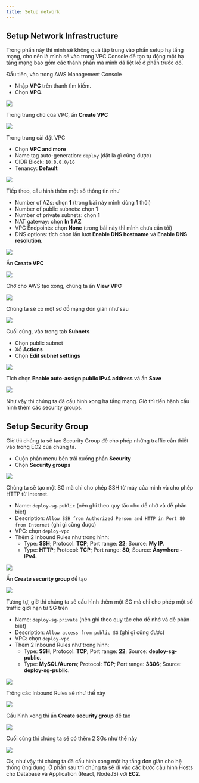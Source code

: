 ```yaml
---
title: Setup network
---
```


## Setup Network Infrastructure

Trong phần này thì mình sẽ không quá tập trung vào phần setup hạ tầng mạng, cho nên là mình sẽ vào trong VPC Console để tạo tự động một hạ tầng mạng bao gồm các thành phần mà mình đã liệt kê ở phần trước đó.

Đầu tiên, vào trong AWS Management Console

- Nhập **VPC** trên thanh tìm kiếm.
- Chọn **VPC**.

<Image src="/assets/preparation/2.1.1.png" />

Trong trang chủ của VPC, ấn **Create VPC**

<Image src="/assets/preparation/2.1.2.png" />

Trong trang cài đặt VPC

- Chọn **VPC and more**
- Name tag auto-generation: `deploy` (đặt là gì cũng được)
- CIDR Block: `10.0.0.0/16`
- Tenancy: **Default**

<Image src="/assets/preparation/2.1.3.png" />

Tiếp theo, cấu hình thêm một số thông tin như

- Number of AZs: chọn **1** (trong bài này mình dùng 1 thôi)
- Number of public subnets: chọn **1**
- Number of private subnets: chọn **1**
- NAT gateway: chọn **In 1 AZ**
- VPC Endpoints: chọn **None** (trong bài này thì mình chưa cần tới)
- DNS options: tích chọn lần lượt **Enable DNS hostname** và **Enable DNS resolution**.

<Image src="/assets/preparation/2.1.4.png" />

Ấn **Create VPC**

<Image src="/assets/preparation/2.1.5.png" />

Chờ cho AWS tạo xong, chúng ta ấn **View VPC**

<Image src="/assets/preparation/2.1.6.png" />

Chúng ta sẽ có một sơ đồ mạng đơn giản như sau

<Image src="/assets/preparation/2.1.7.png" />

Cuối cùng, vào trong tab **Subnets**

- Chọn public subnet
- Xổ **Actions**
- Chọn **Edit subnet settings**

<Image src="/assets/preparation/2.1.8.png" />

Tích chọn **Enable auto-assign public IPv4 address** và ấn **Save**

<Image src="/assets/preparation/2.1.9.png" />

Như vậy thì chúng ta đã cấu hình xong hạ tầng mạng. Giờ thì tiến hành cấu hình thêm các security groups.

## Setup Security Group

Giờ thì chúng ta sẽ tạo Security Group để cho phép những traffic cần thiết vào trong EC2 của chúng ta.

- Cuộn phần menu bên trái xuống phần **Security**
- Chọn **Security groups**

<Image src="/assets/preparation/2.1.10.png" />

Chúng ta sẽ tạo một SG mà chỉ cho phép SSH từ máy của mình và cho phép HTTP từ Internet.

- Name: `deploy-sg-public` (nên ghi theo quy tắc cho dễ nhớ và dễ phân biệt)
- Description: `Allow SSH from Authorized Person and HTTP in Port 80 from Internet` (ghi gì cũng được)
- VPC: chọn `deploy-vpc`
- Thêm 2 Inbound Rules như trong hình:
  - Type: **SSH**; Protocol: **TCP**; Port range: **22**; Source: **My IP**.
  - Type: **HTTP**; Protocol: **TCP**; Port range: **80**; Source: **Anywhere - IPv4**.

<Image src="/assets/preparation/2.1.11.png" />

Ấn **Create security group** để tạo

<Image src="/assets/preparation/2.1.12.png" />

Tương tự, giờ thì chúng ta sẽ cấu hình thêm một SG mà chỉ cho phép một số traffic giới hạn từ SG trên

- Name: `deploy-sg-private` (nên ghi theo quy tắc cho dễ nhớ và dễ phân biệt)
- Description: `Allow access from public SG` (ghi gì cũng được)
- VPC: chọn `deploy-vpc`
- Thêm 2 Inbound Rules như trong hình:
  - Type: **SSH**; Protocol: **TCP**; Port range: **22**; Source: **deploy-sg-public**.
  - Type: **MySQL/Aurora**; Protocol: **TCP**; Port range: **3306**; Source: **deploy-sg-public**.

<Image src="/assets/preparation/2.1.13.png" />

Trông các Inbound Rules sẽ như thế này

<Image src="/assets/preparation/2.1.14.png" />

Cấu hình xong thì ấn **Create security group** để tạo

<Image src="/assets/preparation/2.1.15.png" />

Cuối cùng thì chúng ta sẽ có thêm 2 SGs như thế này

<Image src="/assets/preparation/2.1.16.png" />

Ok, như vậy thì chúng ta đã cấu hình xong một hạ tầng đơn giản cho hệ thống ứng dụng. Ở phần sau thì chúng ta sẽ đi vào các bước cầu hình Hosts cho Database và Application (React, NodeJS) với **EC2**.
